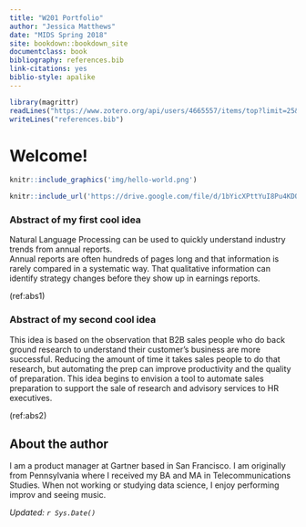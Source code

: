```yaml
---
title: "W201 Portfolio"
author: "Jessica Matthews"
date: "MIDS Spring 2018"
site: bookdown::bookdown_site
documentclass: book
bibliography: references.bib
link-citations: yes
biblio-style: apalike
---
```


<!-- This won't be displayed but it will initialize your R session. Add any R libraries you need here. -->
```r
library(magrittr)
readLines("https://www.zotero.org/api/users/4665557/items/top?limit=25&format=bibtex&key=51JmbR0knlGWsDlgBfissJ7C&v=1")%>%
writeLines("references.bib")
```


# Welcome! {-}

<!-- You can include images saved within your repo... -->
```r
knitr::include_graphics('img/hello-world.png')
```

<!-- Below this line is just examples of how you can embed video from Google Drive. First you have to enable sharing, then just get the object ID which is that long string between d/ and /preview and will also be appended to any sharing link you generate for your video. -->
<p>
```r
knitr::include_url('https://drive.google.com/file/d/1bYicXPttYuI8Pu4KDQvpQE6me4MOoSxu/preview')
```


### Abstract of my first cool idea {-}

Natural Language Processing can be used to quickly understand industry trends from annual reports.  
Annual reports are often hundreds of pages long and that information 
is rarely compared in a systematic way.  That qualitative information can identify strategy changes before they show up in earnings reports.  

(ref:abs1)

### Abstract of my second cool idea {-}

This idea is based on the observation that B2B sales people who do back ground research to understand their customer's business are more successful.  Reducing the amount of time it takes sales people to do that research, but automating the prep can improve productivity and the quality of preparation.  This idea begins to envision a tool to automate sales preparation to support the sale of research and advisory services to HR executives. 

(ref:abs2)

## About the author {-}

I am a product manager at Gartner based in San Francisco.  I am originally from Pennsylvania where I received my BA and MA in Telecommunications Studies.  When not working or studying data science, I enjoy performing improv and seeing music.   

*Updated: `r Sys.Date()`*
